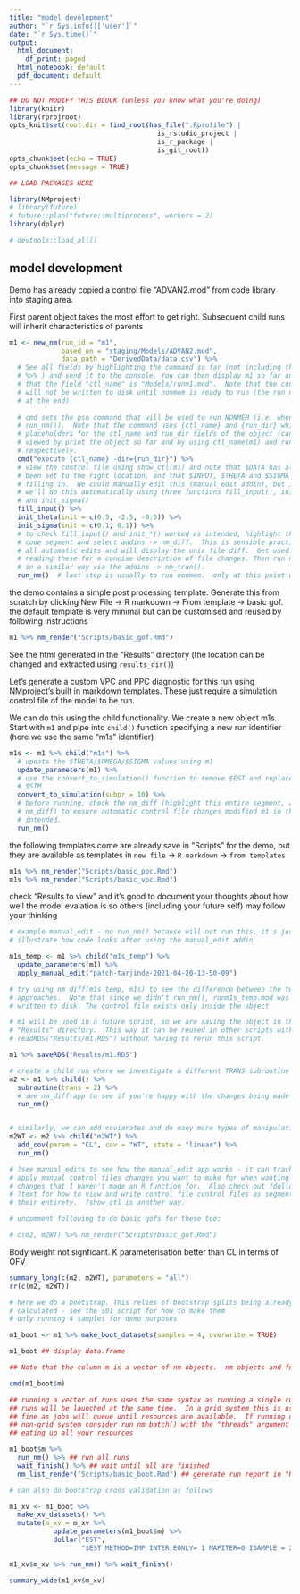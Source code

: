 ```yaml
---
title: "model development"
author: "`r Sys.info()['user']`"
date: "`r Sys.time()`"
output:
  html_document:
    df_print: paged
  html_notebook: default
  pdf_document: default
---
```



```r
## DO NOT MODIFY THIS BLOCK (unless you know what you're doing)
library(knitr)
library(rprojroot)
opts_knit$set(root.dir = find_root(has_file(".Rprofile") | 
                                     is_rstudio_project | 
                                     is_r_package | 
                                     is_git_root))
opts_chunk$set(echo = TRUE)
opts_chunk$set(message = TRUE)
```

```r
## LOAD PACKAGES HERE

library(NMproject)
# library(future)
# future::plan("future::multiprocess", workers = 2)
library(dplyr)

# devtools::load_all()

```

## model development

Demo has already copied a control file "ADVAN2.mod" from code library into staging area.

First parent object takes the most effort to get right. Subsequent child runs will inherit characteristics of parents

```r

m1 <- new_nm(run_id = "m1",
             based_on = "staging/Models/ADVAN2.mod",
             data_path = "DerivedData/data.csv") %>%
  # See all fields by highlighting the command so far (not including the pipe
  # %>% ) and send it to the console. You can then display m1 so far and see
  # that the field "ctl_name" is "Models/runm1.mod".  Note that the control file
  # will not be written to disk until nonmem is ready to run (the run_nm() step
  # at the end).
  
  # cmd sets the psn command that will be used to run NONMEM (i.e. when we run
  # run_nm()).  Note that the command uses {ctl_name} and {run_dir} which are
  # placeholders for the ctl_name and run_dir fields of the object (can be
  # viewed by print the object so far and by using ctl_name(m1) and run_dir(m1)
  # respectively.
  cmd("execute {ctl_name} -dir={run_dir}") %>%
  # view the control file using show_ctl(m1) and note that $DATA has already
  # been set to the right location, and that $INPUT, $THETA and $SIGMA need
  # filling in.  We could manually edit this (manual_edit addin), but instead
  # we'll do this automatically using three functions fill_input(), init_theta()
  # and init_sigma()
  fill_input() %>%
  init_theta(init = c(0.5, -2.5, -0.5)) %>%
  init_sigma(init = c(0.1, 0.1)) %>%
  # to check fill_input() and init_*() worked as intended, highlight this entire
  # code segment and select addins -> nm_diff.  This is sensible practice after
  # all automatic edits and will display the unix file diff.  Get used to
  # reading these for a concise description of file changes. Then run nm_tran()
  # in a similar way via the addins -> nm_tran().
  run_nm()  # last step is usually to run nonmem.  only at this point will the control file be written to disk.

```

the demo contains a simple post processing template. Generate this from
scratch by clicking New File -> R markdown -> From template -> basic gof. the
default template is very minimal but can be customised and reused by following
instructions

```r

m1 %>% nm_render("Scripts/basic_gof.Rmd")

```

See the html generated in the "Results" directory (the location can be changed
and extracted using `results_dir()`)

Let's generate a custom VPC and PPC diagnostic for this run using NMproject's
built in markdown templates.  These just require a simulation control file of
the model to be run.

We can do this using the child functionality. We create a new object m1s.
Start with `m1` and pipe into `child()` function specifying a new run identifier
(here we use the same "m1s" identifier)

```r

m1s <- m1 %>% child("m1s") %>%  
  # update the $THETA/$OMEGA/$SIGMA values using m1
  update_parameters(m1) %>%
  # use the convert_to_simulation() function to remove $EST and replace with
  # $SIM
  convert_to_simulation(subpr = 10) %>%
  # before running, check the nm_diff (highlight this entire segment, addins ->
  # nm_diff) to ensure automatic control file changes modified m1 in the way
  # intended.
  run_nm()

```

the following templates come are already save in "Scripts" for the demo, but
they are available as templates in `new file` -> `R markdown` -> `from templates`

```r
 
m1s %>% nm_render("Scripts/basic_ppc.Rmd")
m1s %>% nm_render("Scripts/basic_vpc.Rmd")

```

check "Results to view" and it's good to document your thoughts about how well
the model evalation is so others (including your future self) may follow your
thinking

```r
# example manual_edit - no run_nm() because will not run this, it's just to
# illustrate how code looks after using the manual_edit addin

m1s_temp <- m1 %>% child("m1s_temp") %>%  
  update_parameters(m1) %>%
  apply_manual_edit("patch-tarjinde-2021-04-20-13-50-09")

# try using nm_diff(m1s_temp, m1s) to see the difference between the two
# approaches.  Note that since we didn't run_nm(), runm1s_temp.mod was never
# written to disk. The control file exists only inside the object

```


```r
# m1 will be used in a future script, so we are saving the object in the
# "Results" directory.  This way it can be reused in other scripts with m1 <-
# readRDS("Results/m1.RDS") without having to rerun this script.

m1 %>% saveRDS("Results/m1.RDS")

# create a child run where we investigate a different TRANS subroutine
m2 <- m1 %>% child() %>%
  subroutine(trans = 2) %>% 
  # see nm_diff app to see if you're happy with the changes being made
  run_nm()


# similarly, we can add coviarates and do many more types of manipulation
m2WT <- m2 %>% child("m2WT") %>%
  add_cov(param = "CL", cov = "WT", state = "linear") %>%
  run_nm()

# ?see manual_edits to see how the manual_edit app works - it can track and
# apply manual control files changes you want to make for when wanting to make
# changes that I haven't made an R function for.  Also check out ?dollar and
# ?text for how to view and write control file control files as segment or in
# their entirety.  ?show_ctl is another way.

# uncomment following to do basic gofs for these too:

# c(m2, m2WT) %>% nm_render("Scripts/basic_gof.Rmd")

```

Body weight not signficant.  K parameterisation better than CL in terms of OFV

```r

summary_long(c(m2, m2WT), parameters = "all")
rr(c(m2, m2WT))

```

```r

# here we do a bootstrap. This relies of bootstrap splits being already
# calculated - see the s01 script for how to make them
# only running 4 samples for demo purposes

m1_boot <- m1 %>% make_boot_datasets(samples = 4, overwrite = TRUE)

m1_boot ## display data.frame

## Note that the column m is a vector of nm objects.  nm objects and functions are fully vectorized.  So you can extract and set fields using the normal syntax. Note that above when you did c(m2, m2WT) you were creating a vector of length 2 of 2 nonmem runs.  The advanced usage script in the demo will make extensive use of vectorization - combined with dplyr you can make very complex workflows with small readable syntax

cmd(m1_boot$m)

```

```r

## running a vector of runs uses the same syntax as running a single run.  All
## runs will be launched at the same time.  In a grid system this is usually
## fine as jobs will queue until resources are available.  If running on a
## non-grid system consider run_nm_batch() with the "threads" argument to avoid
## eating up all your resources

m1_boot$m %>% 
  run_nm() %>% ## run all runs
  wait_finish() %>% ## wait until all are finished
  nm_list_render("Scripts/basic_boot.Rmd") ## generate run report in "Results" directory

```

```r
# can also do bootstrap cross validation as follows

m1_xv <- m1_boot %>% 
  make_xv_datasets() %>%
  mutate(m_xv = m_xv %>%
           update_parameters(m1_boot$m) %>%
           dollar("EST",
                  "$EST METHOD=IMP INTER EONLY= 1 MAPITER=0 ISAMPLE = 2000 NITER = 10 RANMETHOD=3S2 NOABORT PRINT=1 NSIG=3 SIGL=9"))

```

```r
m1_xv$m_xv %>% run_nm() %>% wait_finish()

summary_wide(m1_xv$m_xv)

```


